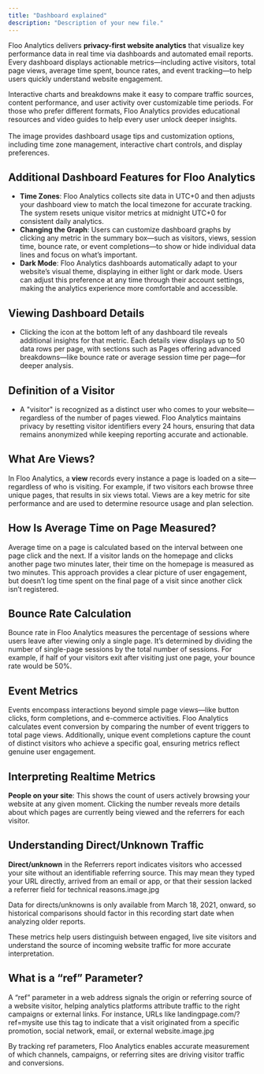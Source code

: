 ```yaml
---
title: "Dashboard explained"
description: "Description of your new file."
---
```


Floo Analytics delivers **privacy-first website analytics** that visualize key performance data in real time via dashboards and automated email reports. Every dashboard displays actionable metrics—including active visitors, total page views, average time spent, bounce rates, and event tracking—to help users quickly understand website engagement.

Interactive charts and breakdowns make it easy to compare traffic sources, content performance, and user activity over customizable time periods. For those who prefer different formats, Floo Analytics provides educational resources and video guides to help every user unlock deeper insights.\
\
The image provides dashboard usage tips and customization options, including time zone management, interactive chart controls, and display preferences.

## Additional Dashboard Features for Floo Analytics

- **Time Zones**: Floo Analytics collects site data in UTC\+0 and then adjusts your dashboard view to match the local timezone for accurate tracking. The system resets unique visitor metrics at midnight UTC\+0 for consistent daily analytics.
- **Changing the Graph**: Users can customize dashboard graphs by clicking any metric in the summary box—such as visitors, views, session time, bounce rate, or event completions—to show or hide individual data lines and focus on what’s important.
- **Dark Mode**: Floo Analytics dashboards automatically adapt to your website’s visual theme, displaying in either light or dark mode. Users can adjust this preference at any time through their account settings, making the analytics experience more comfortable and accessible.

## Viewing Dashboard Details

- Clicking the icon at the bottom left of any dashboard tile reveals additional insights for that metric. Each details view displays up to 50 data rows per page, with sections such as Pages offering advanced breakdowns—like bounce rate or average session time per page—for deeper analysis.

## Definition of a Visitor

- A "visitor" is recognized as a distinct user who comes to your website—regardless of the number of pages viewed. Floo Analytics maintains privacy by resetting visitor identifiers every 24 hours, ensuring that data remains anonymized while keeping reporting accurate and actionable.

## What Are Views?

In Floo Analytics, a **view** records every instance a page is loaded on a site—regardless of who is visiting. For example, if two visitors each browse three unique pages, that results in six views total. Views are a key metric for site performance and are used to determine resource usage and plan selection.

## How Is Average Time on Page Measured?

Average time on a page is calculated based on the interval between one page click and the next. If a visitor lands on the homepage and clicks another page two minutes later, their time on the homepage is measured as two minutes. This approach provides a clear picture of user engagement, but doesn’t log time spent on the final page of a visit since another click isn’t registered.

## Bounce Rate Calculation

Bounce rate in Floo Analytics measures the percentage of sessions where users leave after viewing only a single page. It’s determined by dividing the number of single-page sessions by the total number of sessions. For example, if half of your visitors exit after visiting just one page, your bounce rate would be 50%.

## Event Metrics

Events encompass interactions beyond simple page views—like button clicks, form completions, and e-commerce activities. Floo Analytics calculates event conversion by comparing the number of event triggers to total page views. Additionally, unique event completions capture the count of distinct visitors who achieve a specific goal, ensuring metrics reflect genuine user engagement.

## Interpreting Realtime Metrics

**People on your site**: This shows the count of users actively browsing your website at any given moment. Clicking the number reveals more details about which pages are currently being viewed and the referrers for each visitor.

## Understanding Direct/Unknown Traffic

**Direct/unknown** in the Referrers report indicates visitors who accessed your site without an identifiable referring source. This may mean they typed your URL directly, arrived from an email or app, or that their session lacked a referrer field for technical reasons.image.jpg

Data for directs/unknowns is only available from March 18, 2021, onward, so historical comparisons should factor in this recording start date when analyzing older reports.

These metrics help users distinguish between engaged, live site visitors and understand the source of incoming website traffic for more accurate interpretation.

## What is a “ref” Parameter?

A “ref” parameter in a web address signals the origin or referring source of a website visitor, helping analytics platforms attribute traffic to the right campaigns or external links. For instance, URLs like landingpage.com/?ref=mysite use this tag to indicate that a visit originated from a specific promotion, social network, email, or external website.image.jpg

By tracking ref parameters, Floo Analytics enables accurate measurement of which channels, campaigns, or referring sites are driving visitor traffic and conversions.